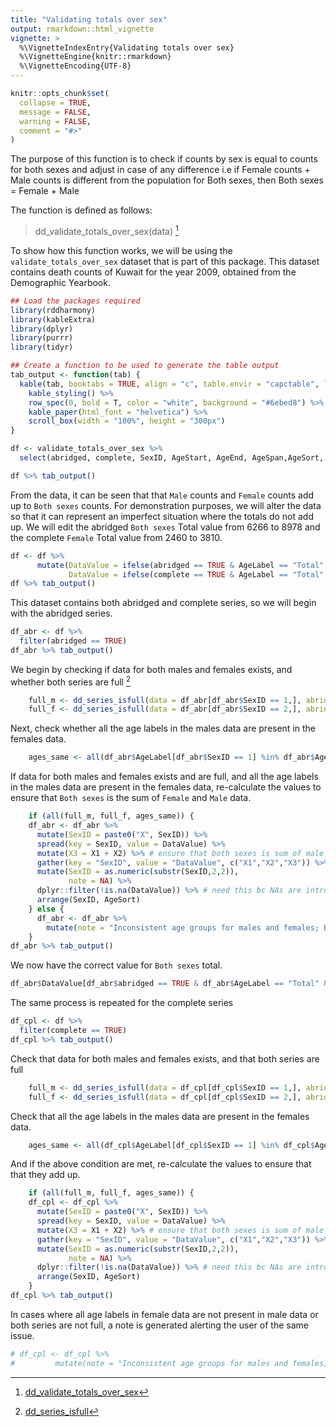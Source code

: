 ```yaml
---
title: "Validating totals over sex"
output: rmarkdown::html_vignette
vignette: >
  %\VignetteIndexEntry{Validating totals over sex}
  %\VignetteEngine{knitr::rmarkdown}
  %\VignetteEncoding{UTF-8}
---
```



```r
knitr::opts_chunk$set(
  collapse = TRUE,
  message = FALSE,
  warning = FALSE,
  comment = "#>"
)
```

The purpose of this function is to check if counts by sex is equal to counts for both sexes and adjust in case of any difference i.e if Female counts + Male counts is different from the population for Both sexes, then Both sexes = Female + Male

The function is defined as follows:

> dd_validate_totals_over_sex(data) [^1]

To show how this function works, we will be using the `validate_totals_over_sex` dataset that is part of this package. This dataset contains death counts of Kuwait for the year 2009, obtained from the Demographic Yearbook. 

```r
## Load the packages required
library(rddharmony)
library(kableExtra)
library(dplyr)
library(purrr)
library(tidyr)

## Create a function to be used to generate the table output
tab_output <- function(tab) {
  kable(tab, booktabs = TRUE, align = "c", table.envir = "capctable", longtable = TRUE, row.names = FALSE) %>%
    kable_styling() %>%
    row_spec(0, bold = T, color = "white", background = "#6ebed8") %>%
    kable_paper(html_font = "helvetica") %>%
    scroll_box(width = "100%", height = "300px")
}
```

```r
df <- validate_totals_over_sex %>% 
  select(abridged, complete, SexID, AgeStart, AgeEnd, AgeSpan,AgeSort, AgeLabel,DataValue)

df %>% tab_output()
```

From the data, it can be seen that that `Male` counts and `Female` counts add up to `Both sexes` counts. For demonstration purposes, we will alter the data so that it can represent an imperfect situation where the totals do not add up. We will edit the abridged `Both sexes` Total value from  6266 to 8978 and the complete `Female` Total value from 2460 to 3810.

```r
df <- df %>% 
      mutate(DataValue = ifelse(abridged == TRUE & AgeLabel == "Total" & SexID == 3, 8978, DataValue),
             DataValue = ifelse(complete == TRUE & AgeLabel == "Total" & SexID == 2, 3810, DataValue))
df %>% tab_output()
```

This dataset contains both abridged and complete series, so we will begin with the abridged series. 

```r
df_abr <- df %>% 
  filter(abridged == TRUE)
df_abr %>% tab_output()
```

We begin by checking if data for both males and females exists, and whether both series are full [^2]

```r
    full_m <- dd_series_isfull(data = df_abr[df_abr$SexID == 1,], abridged = TRUE)
    full_f <- dd_series_isfull(data = df_abr[df_abr$SexID == 2,], abridged = TRUE)

```

Next, check whether all the age labels in the males data are present in the females data.

```r
    ages_same <- all(df_abr$AgeLabel[df_abr$SexID == 1] %in% df_abr$AgeLabel[df_abr$SexID == 2])

```

If data for both males and females exists and are full, and all the age labels in the males data are present in the females data,
re-calculate the values to ensure that `Both sexes` is the sum of `Female` and `Male` data. 

```r
    if (all(full_m, full_f, ages_same)) {
    df_abr <- df_abr %>%
      mutate(SexID = paste0("X", SexID)) %>%
      spread(key = SexID, value = DataValue) %>%
      mutate(X3 = X1 + X2) %>% # ensure that both sexes is sum of male and female
      gather(key = "SexID", value = "DataValue", c("X1","X2","X3")) %>%
      mutate(SexID = as.numeric(substr(SexID,2,2)),
             note = NA) %>%
      dplyr::filter(!is.na(DataValue)) %>% # need this bc NAs are introduced if both sexes has more age groups than by sex
      arrange(SexID, AgeSort)
    } else {
      df_abr <- df_abr %>%
        mutate(note = "Inconsistent age groups for males and females; Both sexes not reconciled")
    }
df_abr %>% tab_output()
```

We now have the correct value for `Both sexes` total. 

```r
df_abr$DataValue[df_abr$abridged == TRUE & df_abr$AgeLabel == "Total" & df_abr$SexID == 3]
```
The same process is repeated for the complete series

```r
df_cpl <- df %>% 
  filter(complete == TRUE)
df_cpl %>% tab_output()

```

Check that data for both males and females exists, and that both series are full 

```r
    full_m <- dd_series_isfull(data = df_cpl[df_cpl$SexID == 1,], abridged = TRUE)
    full_f <- dd_series_isfull(data = df_cpl[df_cpl$SexID == 2,], abridged = TRUE)

```

Check that all the age labels in the males data are present in the females data.

```r
    ages_same <- all(df_cpl$AgeLabel[df_cpl$SexID == 1] %in% df_cpl$AgeLabel[df_cpl$SexID == 2])

```

And if the above condition are met, re-calculate the values to ensure that that they add up.

```r
    if (all(full_m, full_f, ages_same)) {
    df_cpl <- df_cpl %>%
      mutate(SexID = paste0("X", SexID)) %>%
      spread(key = SexID, value = DataValue) %>%
      mutate(X3 = X1 + X2) %>% # ensure that both sexes is sum of male and female
      gather(key = "SexID", value = "DataValue", c("X1","X2","X3")) %>%
      mutate(SexID = as.numeric(substr(SexID,2,2)),
             note = NA) %>%
      dplyr::filter(!is.na(DataValue)) %>% # need this bc NAs are introduced if both sexes has more age groups than by sex
      arrange(SexID, AgeSort)
    }
df_cpl %>% tab_output()

```

In cases where all age labels in female data are not present in male data or both series are not full, a note is generated alerting the user of the same issue. 

```r
# df_cpl <- df_cpl %>%
#         mutate(note = "Inconsistent age groups for males and females; Both sexes not reconciled")
```


[^1]: [dd_validate_totals_over_sex](https://shelmith-kariuki.github.io/rddharmony/reference/dd_validate_totals_over_sex.html)

[^2]: [dd_series_isfull](https://shelmith-kariuki.github.io/rddharmony/reference/dd_series_isfull.html)
